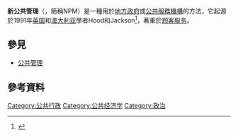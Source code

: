 {{Expand language|1=en|time=2022-05-05T06:53:18+00:00}}
{{noteTA
|1=zh-cn:澳大利亚;zh-hk:澳洲;zh-tw:澳洲;
}}
{{Distinguish|新公共行政}}
'''新公共管理'''（{{lang-en|New Public Management}}，簡稱NPM）是一種用於[[地方政府|地方政府]]或[[公共服务|公共服務機構]]的方法，它起源於1991年[[英国|英国]]和[[澳大利亚|澳大利亚]]學者Hood和Jackson<ref>{{cite news|title=Definition of New public management|publisher=Guardian Definition|date=2021-07-24|author=Admin|url=https://www.zambianguardian.com/definition-of-new-public-management/|archiveurl=https://web.archive.org/web/https://www.zambianguardian.com/definition-of-new-public-management/|archivedate=2021-11-02|deadurl=yes}}</ref>，著重於[[顾客服务|顾客服务]]。

==參見==
*[[公共管理|公共管理]]

==參考資料==
{{reflist}}

[[Category:公共行政|Category:公共行政]]
[[Category:公共经济学|Category:公共经济学]]
[[Category:政治|Category:政治]]